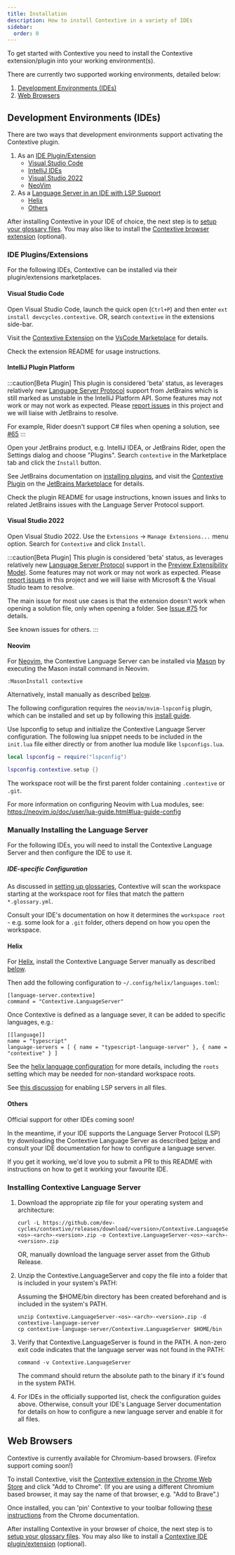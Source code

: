 ```yaml
---
title: Installation
description: How to install Contextive in a variety of IDEs
sidebar:
  order: 0
---
```



To get started with Contextive you need to install the Contextive extension/plugin into your working environment(s).

There are currently two supported working environments, detailed below:

1. [Development Environments (IDEs)](#development-environments-ides)
2. [Web Browsers](#web-browsers)

## Development Environments (IDEs)

There are two ways that development environments support activating the Contextive plugin.

1. As an [IDE Plugin/Extension](#ide-pluginsextensions)
   - [Visual Studio Code](#visual-studio-code)
   - [IntelliJ IDEs](#intellij-plugin-platform)
   - [Visual Studio 2022](#visual-studio-2022)
   - [NeoVim](#neovim)
2. As a [Language Server in an IDE with LSP Support](#language-server-configurations)
   - [Helix](#helix)
   - [Others](#others)

After installing Contextive in your IDE of choice, the next step is to [setup your glossary files](../setting-up-glossaries/).  You may also like to install the [Contextive browser extension](#web-browsers) (optional).

### IDE Plugins/Extensions

For the following IDEs, Contextive can be installed via their plugin/extensions marketplaces.

#### Visual Studio Code

Open Visual Studio Code, launch the quick open (`Ctrl+P`) and then enter `ext install devcycles.contextive`.  OR, search `contextive` in the extensions side-bar.

Visit the [Contextive Extension](https://marketplace.visualstudio.com/items?itemName=devcycles.contextive) on the [VsCode Marketplace](https://marketplace.visualstudio.com/items?itemName=devcycles.contextive) for details.

Check the extension <Link href="https://github.com/dev-cycles/contextive/blob/{frontmatter.contextive_version}/src/vscode/contextive/README.md">README</Link> for usage instructions.

#### IntelliJ Plugin Platform

:::caution[Beta Plugin]
This plugin is considered 'beta' status, as leverages relatively new [Language Server Protocol](https://plugins.jetbrains.com/docs/intellij/language-server-protocol.html) support from JetBrains which is still marked as unstable in the IntelliJ Platform API. Some features may not work or may not work as expected. Please [report issues](https://github.com/dev-cycles/contextive/issues/new?assignees=&labels=&projects=&template=bug_report.md&title=) in this project and we will liaise with JetBrains to resolve.
 
For example, Rider doesn't support C# files when opening a solution, see [#65](https://github.com/dev-cycles/contextive/issues/65)
:::

Open your JetBrains product, e.g. IntelliJ IDEA, or JetBrains Rider, open the Settings dialog and choose "Plugins".  Search `contextive` in the Marketplace tab and click the `Install` button.

See JetBrains documentation on [installing plugins](https://www.jetbrains.com/help/idea/managing-plugins.html), and visit the [Contextive Plugin](https://plugins.jetbrains.com/plugin/23928-contextive) on the [JetBrains Marketplace](https://plugins.jetbrains.com/plugin/23928-contextive) for details.

Check the plugin <Link href="https://github.com/dev-cycles/contextive/blob/{frontmatter.contextive_version}/src/intellij/contextive/README.md">README</Link> for usage instructions, known issues and links to related JetBrains issues with the Language Server Protocol support.

#### Visual Studio 2022

Open Visual Studio 2022. Use the `Extensions` -> `Manage Extensions...` menu option. Search for `Contextive` and click `Install`.

:::caution[Beta Plugin]
This plugin is considered 'beta' status, as leverages relatively new [Language Server Protocol](https://learn.microsoft.com/en-us/visualstudio/extensibility/visualstudio.extensibility/language-server-provider/language-server-provider?view=vs-2022) support in the [Preview Extensibility Model](https://learn.microsoft.com/en-us/visualstudio/extensibility/visualstudio.extensibility/?view=vs-2022). Some features may not work or may not work as expected. Please [report issues](https://github.com/dev-cycles/contextive/issues/new?assignees=&labels=&projects=&template=bug_report.md&title=) in this project and we will liaise with Microsoft & the Visual Studio team to resolve.
 
The main issue for most use cases is that the extension doesn't work when opening a solution file, only when opening a folder.  See [Issue #75](https://github.com/dev-cycles/contextive/issues/75) for details.

See <Link href="https://github.com/dev-cycles/contextive/blob/{frontmatter.contextive_version}/src/visualstudio/contextive/contextive/README.md#known-issues">known issues</Link> for others.
:::

#### Neovim

For [Neovim](https://neovim.io/), the Contextive Language Server can be installed via [Mason](https://github.com/williamboman/mason.nvim) by executing the Mason install command in Neovim.

```
:MasonInstall contextive
```

Alternatively, install manually as described [below](#installing-contextive-language-server).

The following configuration requires the `neovim/nvim-lspconfig` plugin, which can be installed and set up by following this [install guide](https://github.com/neovim/nvim-lspconfig#install).

Use lspconfig to setup and initialize the Contextive Language Server configuration. The following lua snippet needs to be included in the `init.lua` file either directly or from another lua module like `lspconfigs.lua`.

```lua
local lspconfig = require("lspconfig")

lspconfig.contextive.setup {}
```

The workspace root will be the first parent folder containing `.contextive` or `.git`.

For more information on configuring Neovim with Lua modules, see: https://neovim.io/doc/user/lua-guide.html#lua-guide-config

### Manually Installing the Language Server

For the following IDEs, you will need to install the Contextive Language Server and then configure the IDE to use it.

##### IDE-specific Configuration

As discussed in [setting up glossaries](../setting-up-glossaries), Contextive will scan the workspace starting at the workspace root for files that match the pattern `*.glossary.yml`.

Consult your IDE's documentation on how it determines the `workspace root` - e.g. some look for a `.git` folder, others depend on how you open the workspace.

#### Helix

For [Helix](https://helix-editor.com/), install the Contextive Language Server manually as described [below](#installing-contextive-language-server).

Then add the following configuration to `~/.config/helix/languages.toml`:

```
[language-server.contextive]
command = "Contextive.LanguageServer"
```

Once Contextive is defined as a language sever, it can be added to specific languages, e.g.:

```
[[language]]
name = "typescript"
language-servers = [ { name = "typescript-language-server" }, { name = "contextive" } ]
```

See the [helix language configuration](https://docs.helix-editor.com/languages.html?highlight=roots#language-configuration) for more details, including the `roots` setting which may be needed for non-standard workspace roots.

See [this discussion](https://github.com/helix-editor/helix/discussions/8850) for enabling LSP servers in all files.

#### Others

Official support for other IDEs coming soon!

In the meantime, if your IDE supports the Language Server Protocol (LSP) try downloading the Contextive Language Server as described [below](#installing-contextive-language-server) and consult your IDE documentation for how to configure a language server.

If you get it working, we'd love you to submit a PR to this README with instructions on how to get it working your favourite IDE.

### Installing Contextive Language Server

1. Download the appropriate zip file for your operating system and architecture:

   ```shell
   curl -L https://github.com/dev-cycles/contextive/releases/download/<version>/Contextive.LanguageServer-<os>-<arch>-<version>.zip -o Contextive.LanguageServer-<os>-<arch>-<version>.zip
   ```
  
   OR, manually download the language server asset from the <Link href="https://github.com/dev-cycles/contextive/releases/tag/{frontmatter.contextive_version}">Github Release</Link>.

2. Unzip the Contextive.LanguageServer and copy the file into a folder that is included in your system's PATH:

   Assuming the $HOME/bin directory has been created beforehand and is included in the system's PATH.

   ```shell
   unzip Contextive.LanguageServer-<os>-<arch>-<version>.zip -d contextive-language-server
   cp contextive-language-server/Contextive.LanguageServer $HOME/bin
   ```

3. Verify that Contextive.LanguageServer is found in the PATH. A non-zero exit code indicates that the language server was not found in the PATH:

   ```shell
   command -v Contextive.LanguageServer
   ```

   The command should return the absolute path to the binary if it's found in the system PATH.

4. For IDEs in the officially supported list, check the configuration guides above.  Otherwise, consult your IDE's Language Server documentation for details on how to configure a new language server and enable it for all files.

## Web Browsers

Contextive is currently available for Chromium-based browsers.  (Firefox support coming soon!)

To install Contextive, visit the [Contextive extension in the Chrome Web Store](https://chromewebstore.google.com/detail/contextive/ddfnfmokhhckieiemhoadefbacpakpjh) and click "Add to Chrome".  (If you are using a different Chromium based browser, it may say the name of that browser, e.g. "Add to Brave".)

Once installed, you can 'pin' Contextive to your toolbar following [these instructions](https://support.google.com/chrome_webstore/answer/2664769?hl=en#showorhide&zippy=%2Cremove-possible-malware%2Carrange-extensions-on-your-toolbar) from the Chrome documentation.

After installing Contextive in your browser of choice, the next step is to [setup your glossary files](../setting-up-glossaries/).  You may also like to install a [Contextive IDE plugin/extension](#development-environments-ides) (optional).

